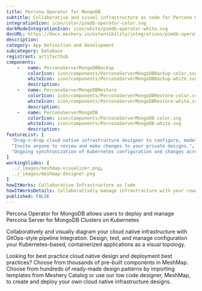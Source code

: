```yaml
---
title: Percona Operator for MongoDB
subtitle: Collaborative and visual infrastructure as code for Percona Operator for MongoDB
integrationIcon: icon/color/psmdb-operator-color.svg
darkModeIntegrationIcon: icon/white/psmdb-operator-white.svg
docURL: https://docs.meshery.io/extensibility/integrations/psmdb-operator
description: 
category: App Definition and Development
subcategory: Database
registrant: artifacthub
components: 
	-	name: PerconaServerMongoDBBackup
		colorIcon: icon/components/PerconaServerMongoDBBackup-color.svg
		whiteIcon: icon/components/PerconaServerMongoDBBackup-white.svg
		description: 
	-	name: PerconaServerMongoDBRestore
		colorIcon: icon/components/PerconaServerMongoDBRestore-color.svg
		whiteIcon: icon/components/PerconaServerMongoDBRestore-white.svg
		description: 
	-	name: PerconaServerMongoDB
		colorIcon: icon/components/PerconaServerMongoDB-color.svg
		whiteIcon: icon/components/PerconaServerMongoDB-white.svg
		description: 
featureList: [
  "Drag-n-drop cloud native infrastructure designer to configure, model, and deploy your workloads.",
  "Invite anyone to review and make changes to your private designs.",
  "Ongoing synchronization of Kubernetes configuration and changes across any number of clusters."
]
workingSlides: [
  ../_images/meshmap-visualizer.png,
  ../_images/meshmap-designer.png
]
howItWorks: Collaborative Infrastructure as Code
howItWorksDetails: Collaboratively manage infrastructure with your coworkers synchronously sharing the same designs.
published: FALSE
---
```

<p>
Percona Operator for MongoDB allows users to deploy and manage Percona Server for MongoDB Clusters on Kubernetes
</p>
<p>
    Collaboratively and visually diagram your cloud native infrastructure with GitOps-style pipeline integration. Design, test, and manage configuration your Kubernetes-based, containerized applications as a visual topology.
</p>
<p>
    Looking for best practice cloud native design and deployment best practices? Choose from thousands of pre-built components in MeshMap. Choose from hundreds of ready-made design patterns by importing templates from Meshery Catalog or use our low code designer, MeshMap, to create and deploy your own cloud native infrastructure designs.
</p>
